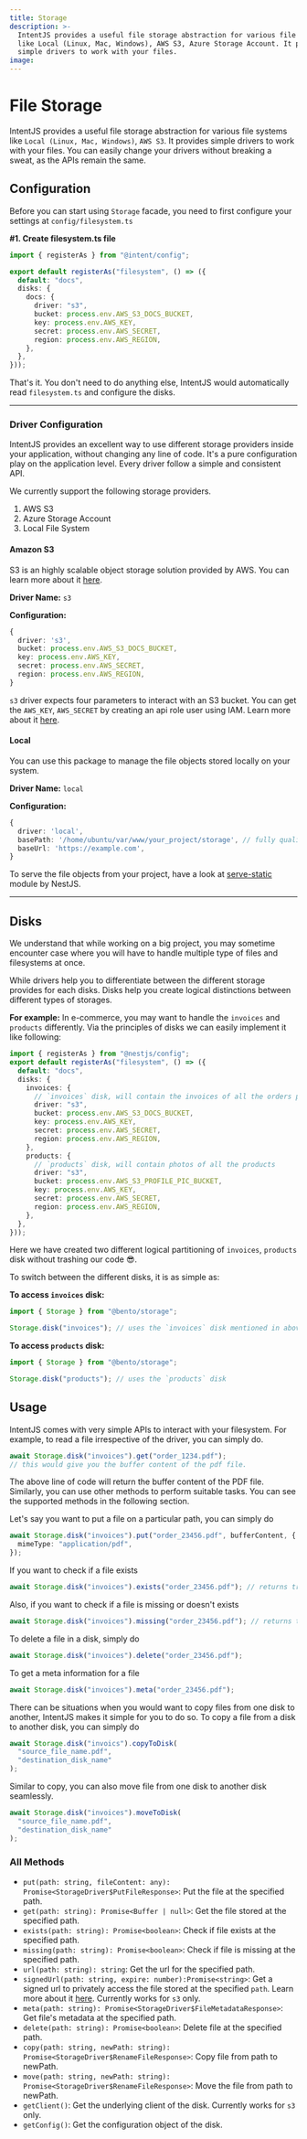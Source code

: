 ```yaml
---
title: Storage
description: >-
  IntentJS provides a useful file storage abstraction for various file systems
  like Local (Linux, Mac, Windows), AWS S3, Azure Storage Account. It provides
  simple drivers to work with your files.
image:
---
```


# File Storage

IntentJS provides a useful file storage abstraction for various file systems like `Local (Linux, Mac, Windows)`, `AWS S3`. It provides simple drivers to work with your files. You can easily change your drivers without breaking a sweat, as the APIs remain the same.

## Configuration

Before you can start using `Storage` facade, you need to first configure your settings at `config/filesystem.ts`

**#1. Create filesystem.ts file**

```typescript
import { registerAs } from "@intent/config";

export default registerAs("filesystem", () => ({
  default: "docs",
  disks: {
    docs: {
      driver: "s3",
      bucket: process.env.AWS_S3_DOCS_BUCKET,
      key: process.env.AWS_KEY,
      secret: process.env.AWS_SECRET,
      region: process.env.AWS_REGION,
    },
  },
}));
```

That's it. You don't need to do anything else, IntentJS would automatically read `filesystem.ts` and configure the disks.

---

### Driver Configuration

IntentJS provides an excellent way to use different storage providers inside your application, without changing any line of code. It's a pure configuration play on the application level. Every driver follow a simple and consistent API.

We currently support the following storage providers.

1. AWS S3
2. Azure Storage Account
3. Local File System

#### **Amazon S3**

S3 is an highly scalable object storage solution provided by AWS. You can learn more about it [here](https://aws.amazon.com/s3/).

**Driver Name:** `s3`

**Configuration:**

```typescript
{
  driver: 's3',
  bucket: process.env.AWS_S3_DOCS_BUCKET,
  key: process.env.AWS_KEY,
  secret: process.env.AWS_SECRET,
  region: process.env.AWS_REGION,
}
```

`s3` driver expects four parameters to interact with an S3 bucket. You can get the `AWS_KEY`, `AWS_SECRET` by creating an api role user using IAM. Learn more about it [here](https://docs.aws.amazon.com/IAM/latest/UserGuide/id_users_create.html#id_users_create_api).

#### **Local**

You can use this package to manage the file objects stored locally on your system.

**Driver Name:** `local`

**Configuration:**

```typescript
{
  driver: 'local',
  basePath: '/home/ubuntu/var/www/your_project/storage', // fully qualified path of the folder
  baseUrl: 'https://example.com',
}
```

To serve the file objects from your project, have a look at [serve-static](https://docs.nestjs.com/recipes/serve-static) module by NestJS.

---

## Disks

We understand that while working on a big project, you may sometime encounter case where you will have to handle multiple type of files and filesystems at once.

While drivers help you to differentiate between the different storage provides for each disks. Disks help you create logical distinctions between different types of storages.

**For example:** In e-commerce, you may want to handle the `invoices` and `products` differently. Via the principles of disks we can easily implement it like following:

```typescript
import { registerAs } from "@nestjs/config";
export default registerAs("filesystem", () => ({
  default: "docs",
  disks: {
    invoices: {
      // `invoices` disk, will contain the invoices of all the orders passed so far
      driver: "s3",
      bucket: process.env.AWS_S3_DOCS_BUCKET,
      key: process.env.AWS_KEY,
      secret: process.env.AWS_SECRET,
      region: process.env.AWS_REGION,
    },
    products: {
      // `products` disk, will contain photos of all the products
      driver: "s3",
      bucket: process.env.AWS_S3_PROFILE_PIC_BUCKET,
      key: process.env.AWS_KEY,
      secret: process.env.AWS_SECRET,
      region: process.env.AWS_REGION,
    },
  },
}));
```

Here we have created two different logical partitioning of `invoices`, `products` disk without trashing our code 😎.

To switch between the different disks, it is as simple as:

**To access `invoices` disk:**

```typescript
import { Storage } from "@bento/storage";

Storage.disk("invoices"); // uses the `invoices` disk mentioned in above steps
```

**To access `products` disk:**

```typescript
import { Storage } from "@bento/storage";

Storage.disk("products"); // uses the `products` disk
```

## Usage

IntentJS comes with very simple APIs to interact with your filesystem. For example, to read a file irrespective of the driver, you can simply do.

```typescript
await Storage.disk("invoices").get("order_1234.pdf");
// this would give you the buffer content of the pdf file.
```

The above line of code will return the buffer content of the PDF file. Similarly, you can use other methods to perform suitable tasks. You can see the supported methods in the following section.

Let's say you want to put a file on a particular path, you can simply do

```typescript
await Storage.disk("invoices").put("order_23456.pdf", bufferContent, {
  mimeType: "application/pdf",
});
```

If you want to check if a file exists

```ts
await Storage.disk("invoices").exists("order_23456.pdf"); // returns true or false
```

Also, if you want to check if a file is missing or doesn't exists

```typescript
await Storage.disk("invoices").missing("order_23456.pdf"); // returns true or false
```

To delete a file in a disk, simply do

```typescript
await Storage.disk("invoices").delete("order_23456.pdf");
```

To get a meta information for a file

```typescript
await Storage.disk("invoices").meta("order_23456.pdf");
```

There can be situations when you would want to copy files from one disk to another, IntentJS makes it simple for you to do so. To copy a file from a disk to another disk, you can simply do

```typescript
await Storage.disk("invoics").copyToDisk(
  "source_file_name.pdf",
  "destination_disk_name"
);
```

Similar to copy, you can also move file from one disk to another disk seamlessly.

```typescript
await Storage.disk("invoices").moveToDisk(
  "source_file_name.pdf",
  "destination_disk_name"
);
```

### **All Methods**

- `put(path: string, fileContent: any): Promise<StorageDriver$PutFileResponse>`: Put the file at the specified path.
- `get(path: string): Promise<Buffer | null>`: Get the file stored at the specified path.
- `exists(path: string): Promise<boolean>`: Check if file exists at the specified path.
- `missing(path: string): Promise<boolean>`: Check if file is missing at the specified path.
- `url(path: string): string`: Get the url for the specified path.
- `signedUrl(path: string, expire: number):Promise<string>`: Get a signed url to privately access the file stored at the specified `path`. Learn more about it [here](https://docs.aws.amazon.com/AmazonCloudFront/latest/DeveloperGuide/PrivateContent.html). Currently works for `s3` only.
- `meta(path: string): Promise<StorageDriver$FileMetadataResponse>`: Get file's metadata at the specified path.
- `delete(path: string): Promise<boolean>`: Delete file at the specified path.
- `copy(path: string, newPath: string): Promise<StorageDriver$RenameFileResponse>`: Copy file from path to newPath.
- `move(path: string, newPath: string): Promise<StorageDriver$RenameFileResponse>`: Move the file from path to newPath.
- `getClient()`: Get the underlying client of the disk. Currently works for `s3` only.
- `getConfig()`: Get the configuration object of the disk.
